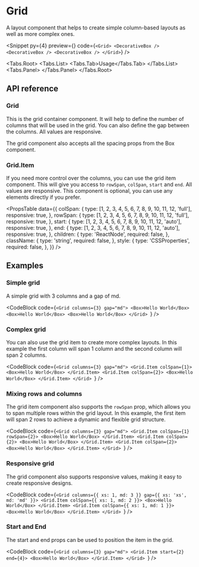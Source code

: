 
# Grid

A layout component that helps to create simple column-based layouts as well as
more complex ones.

<Snippet
  py={4}
  preview={<GridPreview />}
  code={`<Grid>
    <DecorativeBox />
    <DecorativeBox />
    <DecorativeBox />
</Grid>`}
/>

<Tabs.Root>
  <Tabs.List>
    <Tabs.Tab>Usage</Tabs.Tab>
  </Tabs.List>
  <Tabs.Panel>
    <CodeBlock code={grid} />
  </Tabs.Panel>
</Tabs.Root>

## API reference

### Grid

This is the grid container component. It will help to define the number of
columns that will be used in the grid. You can also define the gap between the
columns. All values are responsive.

<PropsTable data={gridPropDefs} />

The grid component also accepts all the spacing props from the Box component.

<PropsTable data={spacingPropDefs} />

### Grid.Item

If you need more control over the columns, you can use the grid item
component. This will give you access to `rowSpan`, `colSpan`, `start` and
`end`. All values are responsive. This component is optional, you can use any
elements directly if you prefer.

<PropsTable
  data={{
    colSpan: {
      type: [1, 2, 3, 4, 5, 6, 7, 8, 9, 10, 11, 12, 'full'],
      responsive: true,
    },
    rowSpan: {
      type: [1, 2, 3, 4, 5, 6, 7, 8, 9, 10, 11, 12, 'full'],
      responsive: true,
    },
    start: {
      type: [1, 2, 3, 4, 5, 6, 7, 8, 9, 10, 11, 12, 'auto'],
      responsive: true,
    },
    end: {
      type: [1, 2, 3, 4, 5, 6, 7, 8, 9, 10, 11, 12, 'auto'],
      responsive: true,
    },
    children: {
      type: 'ReactNode',
      required: false,
    },
    className: {
      type: 'string',
      required: false,
    },
    style: {
      type: 'CSSProperties',
      required: false,
    },
  }}
/>

## Examples

### Simple grid

A simple grid with 3 columns and a gap of md.

<CodeBlock
  code={`<Grid columns={3} gap="md">
    <Box>Hello World</Box>
    <Box>Hello World</Box>
    <Box>Hello World</Box>
</Grid>
`}
/>

### Complex grid

You can also use the grid item to create more complex layouts. In this example
the first column will span 1 column and the second column will span 2 columns.

<CodeBlock
  code={`<Grid columns={3} gap="md">
    <Grid.Item colSpan={1}>
      <Box>Hello World</Box>
    </Grid.Item>
    <Grid.Item colSpan={2}>
      <Box>Hello World</Box>
    </Grid.Item>
</Grid>
`}
/>

### Mixing rows and columns

The grid item component also supports the `rowSpan` prop, which allows you to
span multiple rows within the grid layout. In this example, the first item
will span 2 rows to achieve a dynamic and flexible grid structure.

<CodeBlock
  code={`<Grid columns={3} gap="md">
    <Grid.Item colSpan={1} rowSpan={2}>
      <Box>Hello World</Box>
    </Grid.Item>
    <Grid.Item colSpan={2}>
      <Box>Hello World</Box>
    </Grid.Item>
    <Grid.Item colSpan={2}>
      <Box>Hello World</Box>
    </Grid.Item>
</Grid>
`}
/>

### Responsive grid

The grid component also supports responsive values, making it easy to create
responsive designs.

<CodeBlock
  code={`<Grid columns={{ xs: 1, md: 3 }} gap={{ xs: 'xs', md: 'md' }}>
    <Grid.Item colSpan={{ xs: 1, md: 2 }}>
      <Box>Hello World</Box>
    </Grid.Item>
    <Grid.Item colSpan={{ xs: 1, md: 1 }}>
      <Box>Hello World</Box>
    </Grid.Item>
</Grid>
`}
/>

### Start and End

The start and end props can be used to position the item in the grid.

<CodeBlock
  code={`<Grid columns={3} gap="md">
    <Grid.Item start={2} end={4}>
      <Box>Hello World</Box>
    </Grid.Item>
</Grid>
`}
/>
